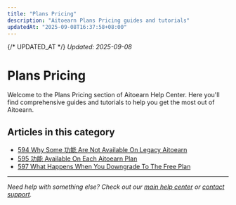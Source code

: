 ```yaml
---
title: "Plans Pricing"
description: "Aitoearn Plans Pricing guides and tutorials"
updatedAt: "2025-09-08T16:37:58+08:00"
---
```

{/* UPDATED_AT */}
_Updated: 2025-09-08_

# Plans Pricing

Welcome to the Plans Pricing section of Aitoearn Help Center. Here you'll find comprehensive guides and tutorials to help you get the most out of Aitoearn.

## Articles in this category

- [594 Why Some 功能 Are Not Available On Legacy Aitoearn](594-why-some-features-are-not-available-on-legacy-aitoearn)
- [595 功能 Available On Each Aitoearn Plan](595-features-available-on-each-aitoearn-plan)
- [597 What Happens When You Downgrade To The Free Plan](597-what-happens-when-you-downgrade-to-the-free-plan)

---

*Need help with something else? Check out our [main help center](/en/help-center) or [contact support](mailto:hello@aitoearn.com).*
